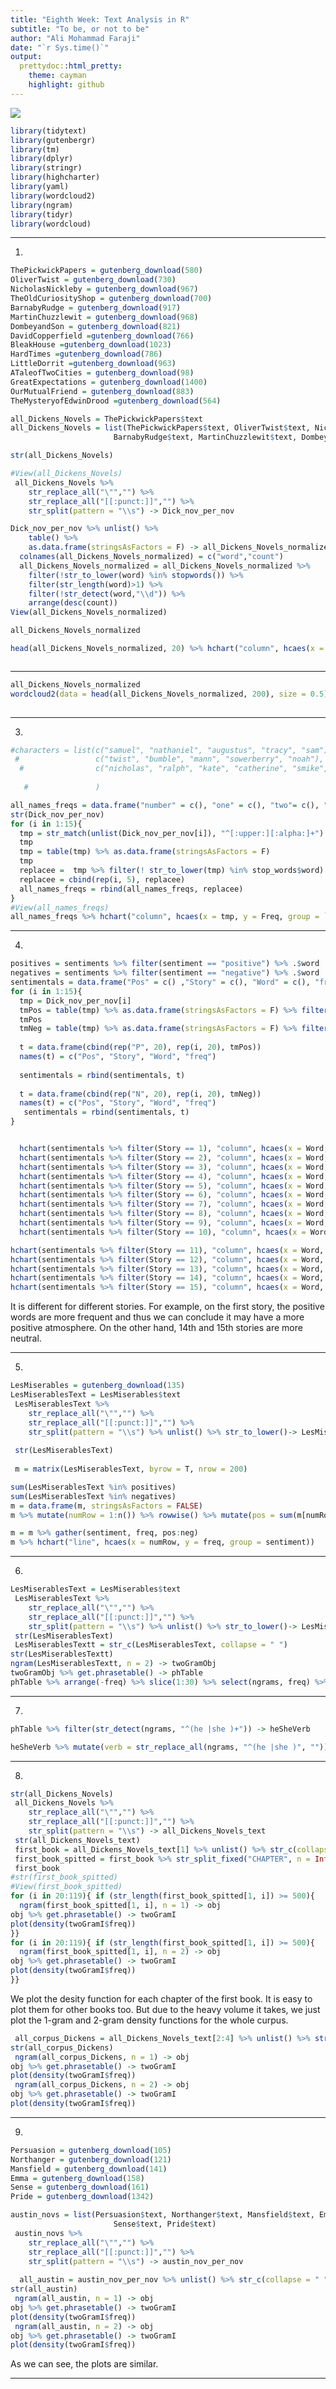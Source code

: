```yaml
---
title: "Eighth Week: Text Analysis in R"
subtitle: "To be, or not to be"
author: "Ali Mohammad Faraji"
date: "`r Sys.time()`"
output:
  prettydoc::html_pretty:
    theme: cayman
    highlight: github
---
```


<div align="center">
<img  src="images/dickens1_1.png"  align = 'center'>
</div>


<p dir="LTR">
```r
library(tidytext)
library(gutenbergr)
library(tm)
library(dplyr)
library(stringr)
library(highcharter)
library(yaml)
library(wordcloud2)
library(ngram)
library(tidyr)
library(wordcloud)
```

</p>

***

<p dir="LTR">
1.
```r
ThePickwickPapers = gutenberg_download(580)
OliverTwist = gutenberg_download(730)
NicholasNickleby = gutenberg_download(967)
TheOldCuriosityShop = gutenberg_download(700)
BarnabyRudge = gutenberg_download(917)
MartinChuzzlewit = gutenberg_download(968)
DombeyandSon = gutenberg_download(821)
DavidCopperfield =gutenberg_download(766)
BleakHouse =gutenberg_download(1023)
HardTimes =gutenberg_download(786)
LittleDorrit =gutenberg_download(963)
ATaleofTwoCities = gutenberg_download(98)
GreatExpectations = gutenberg_download(1400)
OurMutualFriend = gutenberg_download(883)
TheMysteryofEdwinDrood =gutenberg_download(564)

all_Dickens_Novels = ThePickwickPapers$text
all_Dickens_Novels = list(ThePickwickPapers$text, OliverTwist$text, NicholasNickleby$text, TheOldCuriosityShop$text, 
                       BarnabyRudge$text, MartinChuzzlewit$text, DombeyandSon$text, DavidCopperfield$text, BleakHouse$text, HardTimes$text, LittleDorrit$text, ATaleofTwoCities$text, GreatExpectations$text, OurMutualFriend$text, TheMysteryofEdwinDrood$text)

str(all_Dickens_Novels)
```
```r
#View(all_Dickens_Novels)
 all_Dickens_Novels %>% 
    str_replace_all("\"","") %>% 
    str_replace_all("[[:punct:]]","") %>% 
    str_split(pattern = "\\s") -> Dick_nov_per_nov

Dick_nov_per_nov %>% unlist() %>% 
    table() %>% 
    as.data.frame(stringsAsFactors = F) -> all_Dickens_Novels_normalized
  colnames(all_Dickens_Novels_normalized) = c("word","count")
  all_Dickens_Novels_normalized = all_Dickens_Novels_normalized %>%
    filter(!str_to_lower(word) %in% stopwords()) %>% 
    filter(str_length(word)>1) %>% 
    filter(!str_detect(word,"\\d")) %>%
    arrange(desc(count))
View(all_Dickens_Novels_normalized)

all_Dickens_Novels_normalized

head(all_Dickens_Novels_normalized, 20) %>% hchart("column", hcaes(x = word, y = count)) %>% hc_add_theme(hc_theme_monokai())

```

```r

```

</p>

***

<p dir="LTR">
```r
all_Dickens_Novels_normalized
wordcloud2(data = head(all_Dickens_Novels_normalized, 200), size = 0.5)
           
```


***

<p dir="LTR">
3.
```r
#characters = list(c("samuel", "nathaniel", "augustus", "tracy", "sam"), 
 #                 c("twist", "bumble", "mann", "sowerberry", "noah"),
  #                c("nicholas", "ralph", "kate", "catherine", "smike", "newman"),
                  
   #               )

all_names_freqs = data.frame("number" = c(), "one" = c(), "two"= c(), "three" = c(), "four" = c(), "five" = c(), "freq" = c())
str(Dick_nov_per_nov)
for (i in 1:15){
  tmp = str_match(unlist(Dick_nov_per_nov[i]), "^[:upper:][:alpha:]+")
  tmp
  tmp = table(tmp) %>% as.data.frame(stringsAsFactors = F)
  tmp
  replacee =  tmp %>% filter(! str_to_lower(tmp) %in% stop_words$word) %>% filter(! str_to_lower(tmp) %in% c("mr", "miss", "sir", "mrs", "the", "it", "he", "she")) %>% arrange(-Freq) %>% slice(1:5) %>%  as.vector()
  replacee = cbind(rep(i, 5), replacee)
  all_names_freqs = rbind(all_names_freqs, replacee)
}
#View(all_names_freqs)
all_names_freqs %>% hchart("column", hcaes(x = tmp, y = Freq, group = `rep(i, 5)`))
```

</p>

***

<p dir="LTR">
4.
```r
positives = sentiments %>% filter(sentiment == "positive") %>% .$word
negatives = sentiments %>% filter(sentiment == "negative") %>% .$word
sentimentals = data.frame("Pos" = c() ,"Story" = c(), "Word" = c(), "freq" = c())
for (i in 1:15){
  tmp = Dick_nov_per_nov[i]
  tmPos = table(tmp) %>% as.data.frame(stringsAsFactors = F) %>% filter(str_to_lower(tmp) %in% positives) %>% arrange(-Freq) %>% slice(1:20)
  tmPos
  tmNeg = table(tmp) %>% as.data.frame(stringsAsFactors = F) %>% filter(str_to_lower(tmp) %in% negatives) %>% arrange(-Freq) %>% slice(1:20)
  
  t = data.frame(cbind(rep("P", 20), rep(i, 20), tmPos))
  names(t) = c("Pos", "Story", "Word", "freq")
  
  sentimentals = rbind(sentimentals, t)
  
  t = data.frame(cbind(rep("N", 20), rep(i, 20), tmNeg))
  names(t) = c("Pos", "Story", "Word", "freq")
   sentimentals = rbind(sentimentals, t)
}


  hchart(sentimentals %>% filter(Story == 1), "column", hcaes(x = Word, y = freq, group = Pos))
  hchart(sentimentals %>% filter(Story == 2), "column", hcaes(x = Word, y = freq, group = Pos))
  hchart(sentimentals %>% filter(Story == 3), "column", hcaes(x = Word, y = freq, group = Pos))
  hchart(sentimentals %>% filter(Story == 4), "column", hcaes(x = Word, y = freq, group = Pos))
  hchart(sentimentals %>% filter(Story == 5), "column", hcaes(x = Word, y = freq, group = Pos))
  hchart(sentimentals %>% filter(Story == 6), "column", hcaes(x = Word, y = freq, group = Pos))
  hchart(sentimentals %>% filter(Story == 7), "column", hcaes(x = Word, y = freq, group = Pos))
  hchart(sentimentals %>% filter(Story == 8), "column", hcaes(x = Word, y = freq, group = Pos))
  hchart(sentimentals %>% filter(Story == 9), "column", hcaes(x = Word, y = freq, group = Pos))
  hchart(sentimentals %>% filter(Story == 10), "column", hcaes(x = Word, y = freq, group = Pos))

hchart(sentimentals %>% filter(Story == 11), "column", hcaes(x = Word, y = freq, group = Pos))
hchart(sentimentals %>% filter(Story == 12), "column", hcaes(x = Word, y = freq, group = Pos))
hchart(sentimentals %>% filter(Story == 13), "column", hcaes(x = Word, y = freq, group = Pos))
hchart(sentimentals %>% filter(Story == 14), "column", hcaes(x = Word, y = freq, group = Pos))
hchart(sentimentals %>% filter(Story == 15), "column", hcaes(x = Word, y = freq, group = Pos))
```
It is different for different stories.  For example, on the first story, the positive words are more frequent and thus we can conclude it may have a more positive atmosphere. On the other hand, 14th and 15th stories are more neutral. 
</div>

***

<p dir="LTR">
5.
```r
LesMiserables = gutenberg_download(135)
LesMiserablesText = LesMiserables$text
 LesMiserablesText %>% 
    str_replace_all("\"","") %>% 
    str_replace_all("[[:punct:]]","") %>% 
    str_split(pattern = "\\s") %>% unlist() %>% str_to_lower()-> LesMiserablesText
 
 str(LesMiserablesText)
 
 m = matrix(LesMiserablesText, byrow = T, nrow = 200)

sum(LesMiserablesText %in% positives)
sum(LesMiserablesText %in% negatives)
m = data.frame(m, stringsAsFactors = FALSE)
m %>% mutate(numRow = 1:n()) %>% rowwise() %>% mutate(pos = sum(m[numRow,] %in% c(positives)), neg = sum(m[numRow,] %in% c(negatives))) %>% select(numRow, pos, neg) -> m

m = m %>% gather(sentiment, freq, pos:neg)
m %>% hchart("line", hcaes(x = numRow, y = freq, group = sentiment))
```

</p>

***

<p dir="LTR">
6.
```r
LesMiserablesText = LesMiserables$text
 LesMiserablesText %>% 
    str_replace_all("\"","") %>% 
    str_replace_all("[[:punct:]]","") %>% 
    str_split(pattern = "\\s") %>% unlist() %>% str_to_lower()-> LesMiserablesText
 str(LesMiserablesText)
 LesMiserablesTextt = str_c(LesMiserablesText, collapse = " ")
str(LesMiserablesTextt)
ngram(LesMiserablesTextt, n = 2) -> twoGramObj
twoGramObj %>% get.phrasetable() -> phTable
phTable %>% arrange(-freq) %>% slice(1:30) %>% select(ngrams, freq) %>% hchart("column", hcaes(x = ngrams, y = freq))
```

</p>

***

<p dir="LTR">
7.
```r
phTable %>% filter(str_detect(ngrams, "^(he |she )+")) -> heSheVerb

heSheVerb %>% mutate(verb = str_replace_all(ngrams, "^(he |she )", "")) %>% group_by(verb) %>% summarise(freq = sum(freq)) %>% arrange(-freq) %>% slice(1:20) %>% hchart("column", hcaes(x = verb, y = freq))
```

</p>

***

<p dir="LTR">
8.
```r
str(all_Dickens_Novels)
 all_Dickens_Novels %>% 
    str_replace_all("\"","") %>% 
    str_replace_all("[[:punct:]]","") %>% 
    str_split(pattern = "\\s") -> all_Dickens_Novels_text
 str(all_Dickens_Novels_text)
 first_book = all_Dickens_Novels_text[1] %>% unlist() %>% str_c(collapse = " ")
 first_book_spitted = first_book %>% str_split_fixed("CHAPTER", n = Inf)
 first_book
#str(first_book_spitted)
#View(first_book_spitted)
for (i in 20:119){ if (str_length(first_book_spitted[1, i]) >= 500){
  ngram(first_book_spitted[1, i], n = 1) -> obj
obj %>% get.phrasetable() -> twoGramI
plot(density(twoGramI$freq))
}}
for (i in 20:119){ if (str_length(first_book_spitted[1, i]) >= 500){
  ngram(first_book_spitted[1, i], n = 2) -> obj
obj %>% get.phrasetable() -> twoGramI
plot(density(twoGramI$freq))
}}
```
We plot the desity function for each chapter of the first book. It is easy to plot them for other books too. But due to the heavy volume it takes, we just plot the 1-gram and 2-gram density functions for the whole curpus.
```r
 all_corpus_Dickens = all_Dickens_Novels_text[2:4] %>% unlist() %>% str_c(collapse = " ")%>% str_c(collapse = " ")
str(all_corpus_Dickens)
 ngram(all_corpus_Dickens, n = 1) -> obj
obj %>% get.phrasetable() -> twoGramI
plot(density(twoGramI$freq))
 ngram(all_corpus_Dickens, n = 2) -> obj
obj %>% get.phrasetable() -> twoGramI
plot(density(twoGramI$freq))
```

</p>

***
<p dir="LTR">
9.
```r

Persuasion = gutenberg_download(105)
Northanger = gutenberg_download(121)
Mansfield = gutenberg_download(141)
Emma = gutenberg_download(158)
Sense = gutenberg_download(161)
Pride = gutenberg_download(1342)

austin_novs = list(Persuasion$text, Northanger$text, Mansfield$text, Emma$text, 
                       Sense$text, Pride$text)
 austin_novs %>% 
    str_replace_all("\"","") %>% 
    str_replace_all("[[:punct:]]","") %>% 
    str_split(pattern = "\\s") -> austin_nov_per_nov
 
  all_austin = austin_nov_per_nov %>% unlist() %>% str_c(collapse = " ")
str(all_austin)
 ngram(all_austin, n = 1) -> obj
obj %>% get.phrasetable() -> twoGramI
plot(density(twoGramI$freq))
 ngram(all_austin, n = 2) -> obj
obj %>% get.phrasetable() -> twoGramI
plot(density(twoGramI$freq))


```
As we can see, the plots are similar. 
</p>

***



